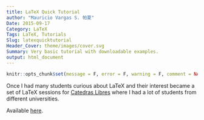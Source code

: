 ```yaml
---
title: LaTeX Quick Tutorial
author: "Mauricio Vargas S. 帕夏"
Date: 2015-09-17
Category: LaTeX
Tags: LaTeX, Tutorials
Slug: latexquicktutorial
Header_Cover: theme/images/cover.svg
Summary: Very basic tutorial with downloadable examples.
output: html_document
---
```


```r
knitr::opts_chunk$set(message = F, error = F, warning = F, comment = NA, fig.align = 'center', dpi = 100, fig.width=6, fig.height=5, tidy = F, cache.path = '.cache/', fig.path = '../content/latexquicktutorial/')
```

Once I had many students curious about LaTeX and their interest became a set of LaTeX sessions for [Catedras Libres](https://www.facebook.com/catedraslibres/?fref=ts) where I had a lot of students from different universities.

Available [here](https://github.com/pachamaltese/tutorial-express-latex).